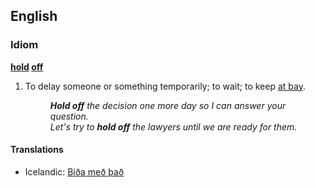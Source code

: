 ==English==

===Idiom===
'''[[hold]] [[off]]'''

# {{idiom}} To delay someone or something temporarily; to wait; to keep [[at bay]].
#: '''''Hold off''' the decision one more day so I can answer your question.''
#: ''Let's try to '''hold off''' the lawyers until we are ready for them.''

====Translations====

*Icelandic: [[Biða með það]]